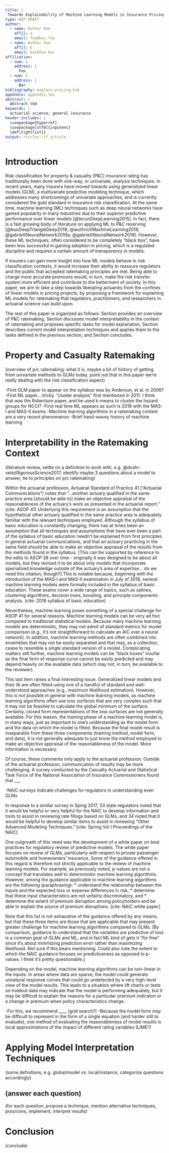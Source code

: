 ```yaml
---
title: |
 Towards Explainability of Machine Learning Models in Insurance Pricing
type: WIP DRAFT 
author:
  - name: Author One
    affil: a
    email: foo@bar.foo
  - name: Author Two
    affil: b
    email: bar@foo.bar
affiliation:
  - num: a
    address: |
      Foo
  - num: b
    address: |
      Bar
bibliography: explain-pricing.bib
appendix: appendix.tex
abstract: |
  Abstract tbd
keywords: |
  actuarial science; general insurance
header-includes: |
  \usepackage{hyperref}
  \usepackage[utf8]{inputenc}
  \def\tightlist{}
output: rticles::tf_article
---
```


# Introduction

Risk classification for property & casualty (P&C) insurance rating has traditionally been done with one-way, or univariate, analysis techniques. In recent years, many insurers have moved towards using generalized linear models (GLM), a multivariate predictive modeling technique, which addresses many shortcomings of univariate approaches, and is currently considered the gold standard in insurance risk classification. At the same time, machine learning (ML) techniques such as deep neural networks have gained popularity in many industries due to their superior predictive performance over linear models [@lecunDeepLearning2015]. In fact, there is a fast growing body of literature on applying ML to P&C reserving [@kuoDeepTriangleDeep2018; @wuthrichMachineLearning2018; @gabrielliNeuralNetwork2019a; @gabrielliNeuralNetwork2019]. However, these ML techniques, often considered to be completely “black box”, have been less successful in gaining adoption in pricing, which is a regulated discipline and requires a certain amount of transparency in models.

If insurers can gain more insight into how ML models behave in risk classification contexts, it would increase their ability to reassure regulators and the public that accepted ratemaking principles are met. Being able to charge more accurate premiums would, in turn, make the risk transfer system more efficient and contribute to the betterment of society. In this paper, we aim to take a step towards liberating actuaries from the confines of linear models in pricing projects, by proposing a framework for explaining ML models for ratemaking that regulators, practitioners, and researchers in actuarial science can build upon.

The rest of this paper is organized as follows: Section \ref{ratemaking} provides an overview of P&C ratemaking, Section \ref{interpretability} discusses model interpretability in the context of ratemaking and proposes specific tasks for model explanation, Section \ref{application} describes current model interpretation techniques and applies them to the tasks defined in the previous section, and Section \ref{conclusion} concludes.

# Property and Casualty Ratemaking {#ratemaking}

(overview of p/c ratemaking: what it is, maybe a bit of history of getting from univariate methods to GLMs today, point out that in this paper we're really dealing with the risk classification aspect)

-First GLM paper to appear on the syllabus was by Anderson, et al. in 2006?
-First ML paper... tricky. "cluster analysis" first mentioned in 2011. I think that was the Robertson paper, and he used k-means to cluster the hazard groups for NCCI?
-First real time ML appears as such is 2018 with the MAS-I and MAS-II exams
-Machine learning algorithms in a ratemaking context are a very recent phenomenon
-Brief hand-wavey history of machine learning


# Interpretability in the Ratemaking Context {#interpretability}

(literature review, settle on a definition to work with, e.g. @doshi-velezRigorousScience2017, identify maybe 3 questions about a model to answer, tie to principles on p/c ratemaking)

Within the actuarial profession, Actuarial Standard of Practice 41 ("Actuarial Communications") notes that "...another actuary qualified in the same practice area [should be able to] make an objective appraisal of the reasonableness of the actuary's work as presented in the actuarial report." (cite: ASOP 41) Underlying this requirement is an assumption that the hypothetical other actuary qualified in the same practice area is adequately familiar with the relevant techniques employed. Although the syllabus of basic education is constantly changing, there has at times been an assumption that all techniques and assumptions that have ever been a part of the syllabus of basic education needn't be explained from first principles in general actuarial communications, and that an actuary practicing in the same field should be able to make an objective appraisal of the results from the methods found in the syllabus. [This can be supported by reference to the edits to ASOP 38 over time - originally it was designed to be about all models, but they revised it to be about only models that incorporate specialized knowledge outside of the actuary's area of expertise... do we need this citation, though?] This is notable because, beginning with the introduction of the MAS-I and MAS-II examination in July of 2018, several machine learning models were formally included in the syllabus of basic education. These exams cover a wide range of topics, such as splines, clustering algorithms, decision trees, boosting, and principle components analysis. (cite: 2018 syllabus of basic education)

Nevertheless, machine learning poses something of a special challenge for ASOP 41 for several reasons. Machine learning models can be very ad hoc compared to traditional statistical models. Because many machine learning models are deterministic, they may not admit of standard metrics for model comparison (e.g., it's not straightforward to calculate an AIC over a neural network). In addition, machine learning methods are often combined into ensembles that may not be easily separated and that may, as a collection, cease to resemble a single standard version of a model. Complicating matters still further, machine learning models can be "black boxes" insofar as the final form of response curve cannot be easily predicted and may depend heavily on the available data (which may not, in turn, be available to the reviewer).

This last item raises a final interesting issue. Generalized linear models and their ilk are often fitted using one of a handful of standard and well-understood approaches (e.g., maximum likelihood estimation). However, this is not possible in general with machine learning models, as machine learning algorithms often use loss surfaces that are very complex such that it may not be feasible to calculate the global minimum of the surface. Certainly, closed form representations of the loss surfaces are not generally available. For this reason, the training phase of a machine learning model is, in many ways, just as important to one's understanding as the model form and the data on which the model is fitted. Because the final model result is inseparable from these three components (training method, model form, and data), it is not generally adequate to just know the method employed to make an objective appraisal of the reasonableness of the model. More information is necessary.

Of course, these comments only apply to the actuarial profession. Outside of the actuarial profession, communication of results may be more challenging. A survey conducted by the Casualty Actuarial and Statistical Task Force of the National Association of Insurance Commissioners found that ___

-NAIC surveys indicate challenges for regulators in understanding even GLMs

In response to a similar survey in Sping 2017, 33 state regulators noted that it would be helpful or very helpful for the NAIC to develop information and tools to assist in reviewing rate filings based on GLMs, and 34 noted that it would be helpful to develop similar items to assist in reviewing "Other Advanced Modeling Techniques." [cite: Spring Vol I Proceedings of the NAIC]

One outgrowth of this need was the development of a white paper on best practices for regulatory review of predictive models. The white paper focuses on review of GLMs, particularly with respect to private passenger automobile and homeowners' insurance. Some of the guidance offered in this regard is therefore not strictly applicable to the review of machine learning models. For example, as previously noted, p-values are not a concept that translates well to deterministic machine learning algorithms. However, among the guidance applicable to machine learning algorithms are the following (paraphrasing):
* understand the relationship between the inputs and the expected loss or expense differences in risk,
* determine that these input characteristics are not unfairly discriminatory, and
* determine the extent of premium disruption among policyholders and be able to explain the source of premium disruptions. [cite: NAIC white paper]

Note that this list is not exhaustive of the guidance offered by any means, but that these three items are those that are applicable that may present greater challenge for machine learning algorithms compared to GLMs. [By comparison, guidance to understand that the variables are predictive of loss is a common goal of GLMs and ML, and in fact ML kind of gets it "for free" since it's about minimizing prediction error rather than maximizing likelihood. Not sure if this bears mentioning. Could also note the extent to which the NAIC guidance focuses on predictiveness as opposed to p-values. I think it's pretty questionable.]

Depending on the model, machine learning algorithms can be non-linear in the inputs. In areas where data are sparse, the model could generate unnatural response curves that could go undetected by a very high-level view of the model results. This leads to a situation where lift charts or tests on holdout data may indicate that the model is performing adequately, but it may be difficult to explain the reasons for a particular premium indicaton or a change in premium when policy characteristics change.

-For this, we recommend ____ (grid search?)
-Because the model form may be difficult to represent in the form of a single equation (and harder still to evaluate), one method of evaluating the reasonableness of model results is local approximations of the impact of different rating variables (LIME?)



# Applying Model Interpretation Techniques {#application}

(some definitions, e.g. global/model vs. local/instance, categorize questions accordingly)

## (answer each question)

(for each question, propose a technique, mention alternative techniques, pros/cons, implement, interpret results)

# Conclusion {#conclusion}

(conclude)
